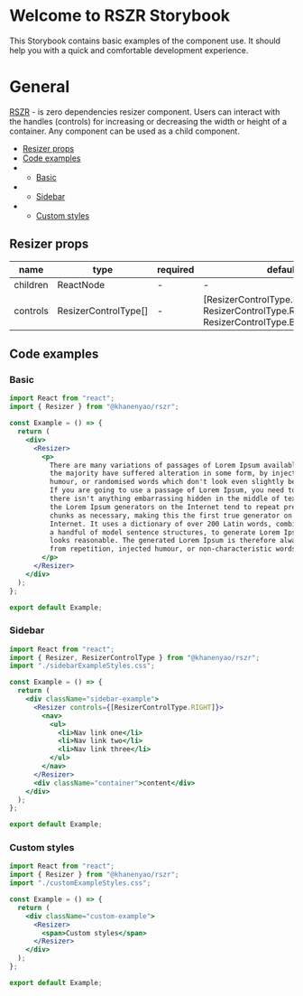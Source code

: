 
<Meta title="Example/Introduction" />

# Welcome to RSZR Storybook

This Storybook contains basic examples of the component use. It should help you with a quick and comfortable development experience.

# General

[RSZR](https://github.com/khanenyao/rszr) - is zero dependencies resizer component. Users can interact with the handles (controls) for increasing or decreasing the width or height of a container. Any component can be used as a child component.

- [Resizer props](#resizer-props)
- [Code examples](#code-examples)
- - [Basic](#basic)
- - [Sidebar](#sidebar)
- - [Custom styles](#custom-styles)

## Resizer props

| name     | type                 | required | default                                                                                |
| -------- | -------------------- | -------- | -------------------------------------------------------------------------------------- |
| children | ReactNode            | -        | -                                                                                      |
| controls | ResizerControlType[] | -        | [ResizerControlType.RIGHT, ResizerControlType.RIGHT_BOTTOM, ResizerControlType.BOTTOM] |

## Code examples

### Basic

<Story id="example-resizer--basic" />

```jsx
import React from "react";
import { Resizer } from "@khanenyao/rszr";

const Example = () => {
  return (
    <div>
      <Resizer>
        <p>
          There are many variations of passages of Lorem Ipsum available, but
          the majority have suffered alteration in some form, by injected
          humour, or randomised words which don't look even slightly believable.
          If you are going to use a passage of Lorem Ipsum, you need to be sure
          there isn't anything embarrassing hidden in the middle of text. All
          the Lorem Ipsum generators on the Internet tend to repeat predefined
          chunks as necessary, making this the first true generator on the
          Internet. It uses a dictionary of over 200 Latin words, combined with
          a handful of model sentence structures, to generate Lorem Ipsum which
          looks reasonable. The generated Lorem Ipsum is therefore always free
          from repetition, injected humour, or non-characteristic words etc.
        </p>
      </Resizer>
    </div>
  );
};

export default Example;
```

### Sidebar

<Story id="example-resizer--sidebar" />

```jsx
import React from "react";
import { Resizer, ResizerControlType } from "@khanenyao/rszr";
import "./sidebarExampleStyles.css";

const Example = () => {
  return (
    <div className="sidebar-example">
      <Resizer controls={[ResizerControlType.RIGHT]}>
        <nav>
          <ul>
            <li>Nav link one</li>
            <li>Nav link two</li>
            <li>Nav link three</li>
          </ul>
        </nav>
      </Resizer>
      <div className="container">content</div>
    </div>
  );
};

export default Example;
```

### Custom styles

<Story id="example-resizer--custom" />

```jsx
import React from "react";
import { Resizer } from "@khanenyao/rszr";
import "./customExampleStyles.css";

const Example = () => {
  return (
    <div className="custom-example">
      <Resizer>
        <span>Custom styles</span>
      </Resizer>
    </div>
  );
};

export default Example;
```
